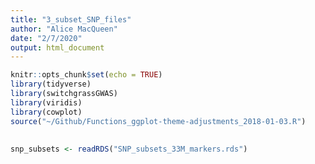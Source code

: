 ```yaml
---
title: "3_subset_SNP_files"
author: "Alice MacQueen"
date: "2/7/2020"
output: html_document
---
```


```r
knitr::opts_chunk$set(echo = TRUE)
library(tidyverse)
library(switchgrassGWAS)
library(viridis)
library(cowplot)
source("~/Github/Functions_ggplot-theme-adjustments_2018-01-03.R")
```

## 

```r
snp_subsets <- readRDS("SNP_subsets_33M_markers.rds")
```

